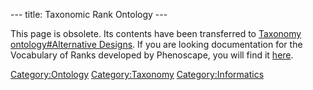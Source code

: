 ---
title: Taxonomic Rank Ontology
---

This page is obsolete.  Its contents have been transferred to [[Taxonomy ontology#Alternative Designs]].
If you are looking documentation for the Vocabulary of Ranks developed by Phenoscape, you will find it [[Taxonomic Rank Vocabulary | here]].

[[Category:Ontology]]
[[Category:Taxonomy]]
[[Category:Informatics]]